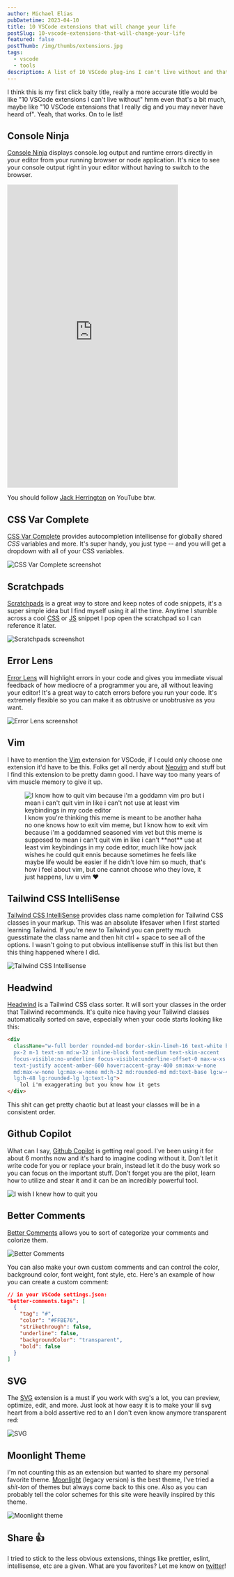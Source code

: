 ```yaml
---
author: Michael Elias
pubDatetime: 2023-04-10
title: 10 VSCode extensions that will change your life
postSlug: 10-vscode-extensions-that-will-change-your-life
featured: false
postThumb: /img/thumbs/extensions.jpg
tags:
  - vscode
  - tools
description: A list of 10 VSCode plug-ins I can't live without and that you may never heard of
---
```



I think this is my first click baity title, really a more accurate title would be like "10 VSCode extensions I can't live without" hmm even that's a bit much, maybe like "10 VSCode extensions that I really dig and you may never have heard of". Yeah, that works. On to le list!

## Console Ninja

[Console Ninja](https://marketplace.visualstudio.com/items?itemName=WallabyJs.console-ninja) displays console.log output and runtime errors directly in your editor from your running browser or node application. It's nice to see your console output right in your editor without having to switch to the browser.

<div class="rounded-md embed-container">
<iframe width="392" height="696" src="https://www.youtube.com/embed/Z0Odn0pCf9w" title="Console Ninja is a Must Have VS Code Extension" class="rounded-md" frameborder="0" allow="accelerometer; autoplay; clipboard-write; encrypted-media; gyroscope; picture-in-picture; web-share" allowfullscreen></iframe>
</div>

You should follow [Jack Herrington](https://www.youtube.com/@jherr/) on YouTube btw. 

## CSS Var Complete

[CSS Var Complete](https://marketplace.visualstudio.com/items?itemName=phoenisx.cssvar) provides autocompletion intellisense for globally shared <i><Tooltip client:visible content="*Cascading your Shitty Styles">CSS</Tooltip></i> variables and more. It's super handy, you just type -- and you will get a dropdown with all of your CSS variables.

<img src="/img/cssvarcomplete.jpg" alt="CSS Var Complete screenshot" class="border rounded-md border-skin-line" />

## Scratchpads

[Scratchpads](https://marketplace.visualstudio.com/items?itemName=buenon.scratchpads) is a great way to store and keep notes of code snippets, it's a super simple idea but I find myself using it all the time. Anytime I stumble across a cool [CSS](/tags/css) or [JS](/tags/javascript) snippet I pop open the scratchpad so I can reference it later.

<img src="/img/scratchpad_new.gif" alt="Scratchpads screenshot" class="border rounded-md border-skin-line" />

## Error Lens

[Error Lens](https://marketplace.visualstudio.com/items?itemName=usernamehw.errorlens) will highlight errors in your code and gives you immediate visual feedback of how mediocre of a programmer you are, all without leaving your editor! It's a great way to catch errors before you run your code. It's extremely flexible so you can make it as obtrusive or unobtrusive as you want.


<img src="/img/errorlens.png" alt="Error Lens screenshot" class="border rounded-md border-skin-line" />

## Vim

I have to mention the [Vim](https://marketplace.visualstudio.com/items?itemName=vscodevim.vim) extension for VSCode, if I could only choose one extension it'd have to be this. Folks get all nerdy about [Neovim](https://neovim.io/) and stuff but I find this extension to be pretty damn good. I have way too many years of vim muscle memory to give it up.

<figure>
<img src="/img/quitvim.jpg" alt="I know how to quit vim because i'm a goddamn vim pro but i mean i can't quit vim in like i can't not use at least vim keybindings in my code editor" class="border rounded-md border-skin-line" />
<figcaption class="text-xs mt-2">I know you're thinking this meme is meant to be another haha no one knows how to exit vim meme, but I know how to exit vim because i'm a goddamned seasoned vim vet but this meme is supposed to mean i can't quit vim in like i can't **not** use at least vim keybindings in my code editor, much like how jack wishes he could quit ennis because sometimes he feels like maybe life would be easier if he didn't love him so much, that's how i feel about vim, but one cannot choose who they love, it just happens, luv u vim ❤️</figcaption>
</figure>

## Tailwind CSS IntelliSense

[Tailwind CSS IntelliSense](https://marketplace.visualstudio.com/items?itemName=bradlc.vscode-tailwindcss) provides class name completion for Tailwind CSS classes in your markup. This was an absolute lifesaver when I first started learning Tailwind. If you're new to Tailwind you can  pretty much guesstimate the class name and then hit ctrl + space to see all of the options. I wasn't going to put obvious intellisense stuff in this list but then this thing happened where I did.

<img src="/img/tailwindintelli.png" alt="Tailwind CSS Intellisense" class="border rounded-md border-skin-line" />

## Headwind

[Headwind](https://marketplace.visualstudio.com/items?itemName=heybourn.headwind) is a Tailwind CSS class sorter. It will sort your classes in the order that Tailwind recommends. It's quite nice having your Tailwind classes automatically sorted on save, especially when your code starts looking like this:

```html
<div
  className="w-full border rounded-md border-skin-lineh-16 text-white bg-black py-1 
  px-2 m-1 text-sm md:w-32 inline-block font-medium text-skin-accent 
  focus-visible:no-underline focus-visible:underline-offset-0 max-w-xs 
  text-justify accent-amber-600 hover:accent-gray-400 sm:max-w-none 
  md:max-w-none lg:max-w-none md:h-32 md:rounded-md md:text-base lg:w-48 
  lg:h-48 lg:rounded-lg lg:text-lg">
    lol i'm exaggerating but you know how it gets
</div>
```

This shit can get pretty chaotic but at least your classes will be in a consistent order. 

## Github Copilot

What can I say, [Github Copilot](https://copilot.github.com/) is getting real good. I've been using it for about 6 months now and it's hard to imagine coding without it. Don't let it write code for you or replace your brain, instead let it do the busy work so you can focus on the important stuff. Don't forget you are the pilot, learn how to utilize and stear it and it can be an incredibly powerful tool.


<img src="/img/githubcopilot.jpg" alt="I wish I knew how to quit you" class="w-full border rounded-md border-skin-line" />

## Better Comments

[Better Comments](https://marketplace.visualstudio.com/items?itemName=aaron-bond.better-comments) allows you to sort of categorize your comments and colorize them. 

<img src="/img/bettercomments.png" alt="Better Comments" class="w-full border rounded-md border-skin-line" />

You can also make your own custom comments and can control the color, background color, font weight, font style, etc. Here's an example of how you can create a custom comment:

```json
// in your VSCode settings.json:
"better-comments.tags": [
  {
    "tag": "#",
    "color": "#FFBE76",
    "strikethrough": false,
    "underline": false,
    "backgroundColor": "transparent",
    "bold": false
  }
]
```

## SVG

The [SVG](https://marketplace.visualstudio.com/items?itemName=jock.svg) extension is a must if you work with svg's a lot, you can preview, optimize, edit, and more. Just look at how easy it is to make your lil svg heart from a bold assertive red to an I don't even know anymore transparent red:

<img src="/img/svg.gif" alt="SVG" class="w-full border rounded-md border-skin-line" />


## Moonlight Theme

I'm not counting this as an extension but wanted to share my personal favorite theme. [Moonlight](_https://marketplace.visualstudio.com/items?itemName=atomiks.moonlight) (legacy version) is the best theme, I've tried a <i><Tooltip client:visible content="*A shit-ton is equivalent to 24 metric assloads.">shit-ton</Tooltip></i> of themes but always come back to this one. Also as you can probably tell the color schemes for this site were heavily inspired by this theme.

<img src="/img/moonlight.jpg" alt="Moonlight theme" class="border rounded-md border-skin-line" />

## Share 👍

I tried to stick to the less obvious extensions, things like prettier, eslint, intellisense, etc are a given. What are you favorites? Let me know on [twitter](https://twitter.com/mikowl)!